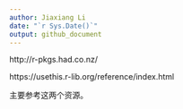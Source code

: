 ```yaml
---
author: Jiaxiang Li
date: "`r Sys.Date()`"
output: github_document
---
```


http://r-pkgs.had.co.nz/

https://usethis.r-lib.org/reference/index.html

主要参考这两个资源。